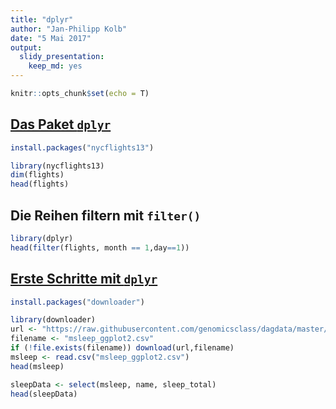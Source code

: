```yaml
---
title: "dplyr"
author: "Jan-Philipp Kolb"
date: "5 Mai 2017"
output: 
  slidy_presentation: 
    keep_md: yes
---
```


```r
knitr::opts_chunk$set(echo = T)
```

## [Das Paket `dplyr`](https://cran.rstudio.com/web/packages/dplyr/vignettes/introduction.html)

```r
install.packages("nycflights13")
```



```r
library(nycflights13)
dim(flights)
head(flights)
```

## Die Reihen filtern mit `filter()`

```r
library(dplyr)
head(filter(flights, month == 1,day==1))
```

## [Erste Schritte mit `dplyr`](http://genomicsclass.github.io/book/pages/dplyr_tutorial.html)

```r
install.packages("downloader")
```



```r
library(downloader)
url <- "https://raw.githubusercontent.com/genomicsclass/dagdata/master/inst/extdata/msleep_ggplot2.csv"
filename <- "msleep_ggplot2.csv"
if (!file.exists(filename)) download(url,filename)
msleep <- read.csv("msleep_ggplot2.csv")
head(msleep)
```

```r
sleepData <- select(msleep, name, sleep_total)
head(sleepData)
```


